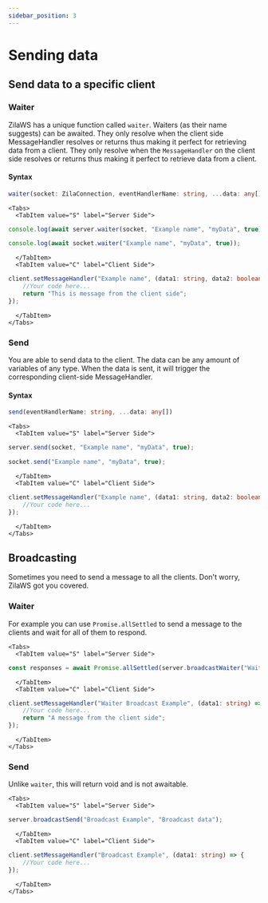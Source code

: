 ```yaml
---
sidebar_position: 3
---
```


# Sending data

## Send data to a specific client

### Waiter
ZilaWS has a unique function called `waiter`. Waiters (as their name suggests) can be awaited. They only resolve when the client side  MessageHandler resolves or returns thus making it perfect for retrieving data from a client.
They only resolve when the `MessageHandler` on the client side resolves or returns thus making it perfect to retrieve data from a client.

#### Syntax
```ts
waiter(socket: ZilaConnection, eventHandlerName: string, ...data: any[])
```

```mdx-code-block
<Tabs>
  <TabItem value="S" label="Server Side">
```
```ts
console.log(await server.waiter(socket, "Example name", "myData", true));
```
<OR/>

```ts
console.log(await socket.waiter("Example name", "myData", true));
```

```mdx-code-block 
  </TabItem>
  <TabItem value="C" label="Client Side">
```
```ts
client.setMessageHandler("Example name", (data1: string, data2: boolean) => {
    //Your code here...
    return "This is message from the client side";
});
```
```mdx-code-block
  </TabItem>
</Tabs>
```

### Send

You are able to send data to the client. The data can be any amount of variables of any type. When the data is sent, it will trigger the corresponding client-side MessageHandler.

#### Syntax
```ts
send(eventHandlerName: string, ...data: any[])
```

```mdx-code-block
<Tabs>
  <TabItem value="S" label="Server Side">
```
```ts
server.send(socket, "Example name", "myData", true);
```

<OR />

```ts
socket.send("Example name", "myData", true);
```

```mdx-code-block 
  </TabItem>
  <TabItem value="C" label="Client Side">
```
```ts
client.setMessageHandler("Example name", (data1: string, data2: boolean) => {
    //Your code here...
});
```
```mdx-code-block
  </TabItem>
</Tabs>
```

## Broadcasting
Sometimes you need to send a message to all the clients. Don't worry, ZilaWS got you covered.

### Waiter
For example you can use `Promise.allSettled` to send a message to the clients and wait for all of them to respond.

```mdx-code-block
<Tabs>
  <TabItem value="S" label="Server Side">
```
```ts
const responses = await Promise.allSettled(server.broadcastWaiter("Waiter Broadcast Example", "Broadcast data"));
```

```mdx-code-block 
  </TabItem>
  <TabItem value="C" label="Client Side">
```
```ts
client.setMessageHandler("Waiter Broadcast Example", (data1: string) => {
    //Your code here...
    return "A message from the client side";
});
```
```mdx-code-block
  </TabItem>
</Tabs>
```

### Send
Unlike `waiter`, this will return void and is not awaitable.

```mdx-code-block
<Tabs>
  <TabItem value="S" label="Server Side">
```
```ts
server.broadcastSend("Broadcast Example", "Broadcast data");
```

```mdx-code-block 
  </TabItem>
  <TabItem value="C" label="Client Side">
```
```ts
client.setMessageHandler("Broadcast Example", (data1: string) => {
    //Your code here...
});
```
```mdx-code-block
  </TabItem>
</Tabs>
```